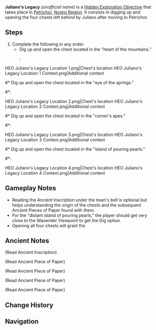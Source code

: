 {{Hidden Exploration Objectives Infobox
|image      = HEO Juliano's Legacy.png
|type       = Unordered
|req        = 
|region     = Fontaine
|area       = Nostoi Region
|subarea    = Petrichor
|loc        = [[Petrichor]], [[Nostoi Region]]
|characters = 
}}
'''Juliano's Legacy''' ''(unofficial name)'' is a [[Hidden Exploration Objective]] that takes place in [[Petrichor]], [[Nostoi Region]]. It consists in digging up and opening the four chests left behind by Juliano after moving to Petrichor.

==Steps==
# Complete the following in any order:
#* Dig up and open the chest located in the "heart of the mountains."
#*: <gallery>
HEO Juliano's Legacy Location 1.png|Chest's location
HEO Juliano's Legacy Location 1 Context.png|Additional context
</gallery>
#* Dig up and open the chest located in the "eye of the springs."
#*: <gallery>
HEO Juliano's Legacy Location 2.png|Chest's location
HEO Juliano's Legacy Location 2 Context.png|Additional context
</gallery>
#* Dig up and open the chest located in the "corner's apex."
#*: <gallery>
HEO Juliano's Legacy Location 3.png|Chest's location
HEO Juliano's Legacy Location 3 Context.png|Additional context
</gallery>
#* Dig up and open the chest located in the "island of pouring pearls."
#*: <gallery>
HEO Juliano's Legacy Location 4.png|Chest's location
HEO Juliano's Legacy Location 4 Context.png|Additional context
</gallery>

==Gameplay Notes==
* Reading the Ancient Inscription under the town's bell is optional but helps understanding the origin of the chests and the subsequent Ancient Pieces of Paper found with them.
* For the "distant island of pouring pearls," the player should get very close to the Waverider Viewpoint to get the Dig option.
* Opening all four chests will grant the {{Achievement|What Do You Mean, You Hid Them?}}

==Ancient Notes==
{{Dialogue Start}}
;(Read Ancient Inscription)
::{{Readable|title=Ancient Inscription
|text=<!--
-->I once crossed the layers of clear waters, visiting the corridor beneath the lake.<br><!--
-->And once crossed the boundless valley, reaching the ruined city in the east.<br><!--
-->I once conquered the golden sands blotting out the skies, seizing the treasures of the dead.<br><!--
-->And once conquered the boundless blue, unearthing the buried secrets of deserted islands.<br><!--
-->But the more I obtained, the emptier I felt.<br><!--
-->No amount of treasure could fill the hole in my heart.<br><!--
-->Until I met the great sage [[Ruggiero]],<br><!--
-->Through his teachings, my inner peace was restored.<br><!--
-->I used the wealth accumulated over long years to aid him in rebuilding this town,<br><!--
-->And divided the remainder into four parts, hiding them on this island.<br><br><!--
-->Facing the heart of the mountains,<br><!--
-->Seeking the eye of the springs,<br><!--
-->Reach the corner's apex,<br><!--
-->Gazing at the distant island of pouring pearls.<br><br><!--
-->If you want it, then go look for it. The wise will always find the answer.<br><br><!--
-->Juliano, an ordinary villager}}

;(Read Ancient Piece of Paper)
::{{Readable|title=Ancient Piece of Paper
|text=<!--
-->This heart of the mountains,<br><!--
-->Seeking the eye of the springs,<br><!--
-->Reach the corner's apex,<br><!--
-->Gazing at the distant island of pouring pearls.<br><br><!--
-->Juliano, an ordinary villager}}

;(Read Ancient Piece of Paper)
::{{Readable|title=Ancient Piece of Paper
|text=<!--
-->The eye of the springs beheld,<br><!--
-->Reach the corner's apex,<br><!--
-->Gazing at the distant island of pouring pearls,<br><!--
-->Facing the heart of the mountains.<br><br><!--
-->Juliano, an ordinary villager}}

;(Read Ancient Piece of Paper)
::{{Readable|title=Ancient Piece of Paper
|text=<!--
-->Standing at the corner's apex,<br><!--
-->Gazing at the distant island of pouring pearls,<br><!--
-->Facing the heart of the mountains,<br><!--
-->Seeking the eye of the springs.<br><br><!--
-->Juliano, an ordinary villager}}

;(Read Ancient Piece of Paper)
::{{Readable|title=Ancient Piece of Paper
|text=<!--
-->Having reached the island of pouring pearls,<br><!--
-->Facing the heart of the mountains,<br><!--
-->Seeking the eye of the springs,<br><!--
-->Reach the corner's apex.<br><br><!--
-->Juliano, an ordinary villager}}
{{Dialogue End}}
<!--
==Video Guides==
{{EVT
|video1   = 
|caption1 = 
}}
-->
==Change History==
{{Change History|4.6}}

==Navigation==
{{Hidden Exploration Objective Navbox|Unordered}}